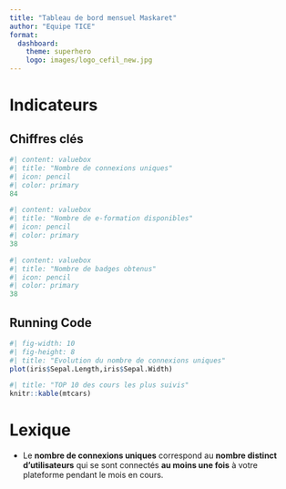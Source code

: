 ```yaml
---
title: "Tableau de bord mensuel Maskaret"
author: "Equipe TICE"
format: 
  dashboard:
    theme: superhero
    logo: images/logo_cefil_new.jpg
---
```


# Indicateurs

## Chiffres clés

```r
#| content: valuebox
#| title: "Nombre de connexions uniques"
#| icon: pencil
#| color: primary
84
```

```r
#| content: valuebox
#| title: "Nombre de e-formation disponibles"
#| icon: pencil
#| color: primary
38
```

```r
#| content: valuebox
#| title: "Nombre de badges obtenus"
#| icon: pencil
#| color: primary
38
```

## Running Code

```r
#| fig-width: 10
#| fig-height: 8
#| title: "Evolution du nombre de connexions uniques"
plot(iris$Sepal.Length,iris$Sepal.Width)
```

```r
#| title: "TOP 10 des cours les plus suivis"
knitr::kable(mtcars)
```

# Lexique

-   Le **nombre de connexions uniques** correspond au **nombre distinct d'utilisateurs** qui se sont connectés **au moins une fois** à votre plateforme pendant le mois en cours.
